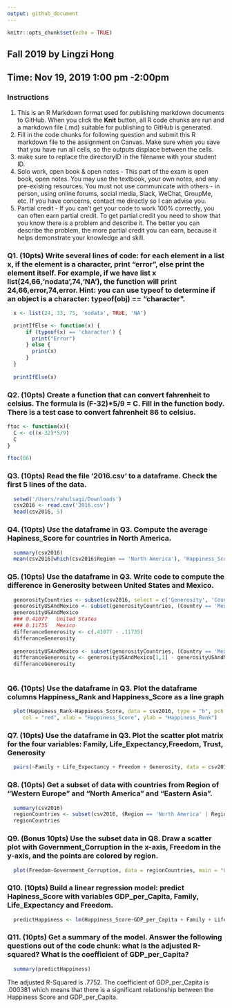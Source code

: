 ```yaml
---
output: github_document
---
```


```r
knitr::opts_chunk$set(echo = TRUE)
```

## Fall 2019 by Lingzi Hong
## Time: Nov 19, 2019 1:00 pm -2:00pm
### Instructions
1. This is an R Markdown format used for publishing markdown documents to GitHub. When you click the **Knit** button, all R code chunks are run and a markdown file (.md) suitable for publishing to GitHub is generated.
2. Fill in the code chunks for following question and submit this R markdown file to the assignment on Canvas. Make sure when you save that you have run all cells, so the outputs displace between the cells.
3. make sure to replace the directoryID in the filename with your student ID. 
4. Solo work, open book & open notes - This part of the exam is open book, open notes. You may use the textbook, your own notes, and any pre-existing resources. You must not use communicate with others - in person, using online forums, social media, Slack, WeChat, GroupMe, etc. If you have concerns, contact me directly so I can advise you. 
5. Partial credit - If you can't get your code to work 100% correctly, you can often earn partial credit. To get partial credit you need to show that you know there is a problem and describe it. The better you can describe the problem, the more partial credit you can earn, because it helps demonstrate your knowledge and skill.

### Q1. (10pts) Write several lines of code: for each element in a list x, if the element is a character, print "error", else print the element itself. For example, if we have list x list(24,66,‘nodata’,74,'NA'), the function will print 24,66,error,74,error. Hint: you can use typeof to determine if an object is a character: typeof(obj) == "character".

```r

  x <- list(24, 33, 75, 'nodata', TRUE, 'NA')

  printIfElse <- function(x) {
      if (typeof(x) == 'character') {
        print("Error")
      } else {
        print(x)
      }
  }
  
  printIfElse(x)

```

### Q2. (10pts)  Create a function that can convert fahrenheit to celsius. The formula is (F-32)*5/9 = C. Fill in the function body. There is a test case to convert fahrenheit 86 to celsius. 
```r
ftoc <- function(x){
  C <- c((x-32)*5/9)
  C
}

ftoc(86)
```

### Q3. (10pts) Read the file '2016.csv' to a dataframe. Check the first 5 lines of the data. 
```r

  setwd('/Users/rahulsagi/Downloads')
  csv2016 <- read.csv('2016.csv')
  head(csv2016, 5)

```

### Q4. (10pts) Use the dataframe in Q3. Compute the average Hapiness_Score for countries in North America. 
```r

  summary(csv2016)
  mean(csv2016[which(csv2016$Region == 'North America'), 'Happiness_Score'])

```

### Q5. (10pts) Use the dataframe in Q3. Write code to compute the difference in Generosity between United States and Mexico.
```r

  genorosityCountries <- subset(csv2016, select = c('Generosity', 'Country'))
  generosityUSAndMexico <- subset(genorosityCountries, (Country == 'Mexico' | Country == 'United States'))
  generosityUSAndMexico
  ### 0.41077	United States		
  ### 0.11735	Mexico
  differanceGenerosity <- c(.41077 - .11735)
  differanceGenerosity
  
  generosityUSAndMexico <- subset(genorosityCountries, (Country == 'Mexico' | Country == 'United States'), select = c('Generosity'))
  differanceGenerosity <- generosityUSAndMexico[1,1] - generosityUSAndMexico[2,1]
  differanceGenerosity
  

```

### Q6. (10pts) Use the dataframe in Q3. Plot the dataframe columns Happiness_Rank and Happiness_Score as a line graph
```r

  plot(Happiness_Rank~Happiness_Score, data = csv2016, type = "b", pch = 10, 
     col = "red", xlab = "Happiness_Score", ylab = "Happiness_Rank")

```

### Q7. (10pts) Use the dataframe in Q3. Plot the scatter plot matrix for the four variables: Family, Life_Expectancy,Freedom, Trust, Generosity
```r

  pairs(~Family + Life_Expectancy + Freedom + Generosity, data = csv2016, main = "Scatter Plot Matrix Graph For CSV2016")
```

### Q8. (10pts) Get a subset of data with countries from Region of "Western Europe" and "North America" and "Eastern Asia".
```r

  summary(csv2016)
  regionCountries <- subset(csv2016, (Region == 'North America' | Region == 'Western Europe' | Region == 'Eastern Asia'))
  regionCountries

```
### Q9. (Bonus 10pts) Use the subset data in Q8. Draw a scatter plot with Government_Corruption in the x-axis, Freedom in the y-axis, and the points are colored by region. 
```r

  plot(Freedom~Government_Corruption, data = regionCountries, main = "Government Corruption Anf Freedom Colored On Region", xlab = "Government_Corruption", ylab = "Freedom", col = Region)

```

### Q10. (10pts) Build a linear regression model: predict Hapiness_Score with variables GDP_per_Capita, Family, Life_Expectancy and Freedom. 
```r

  predictHappiness <- lm(Happiness_Score~GDP_per_Capita + Family + Life_Expectancy + Freedom, data = csv2016)

```
### Q11. (10pts) Get a summary of the model. Answer the following questions out of the code chunk: what is the adjusted R-squared? What is the coefficient of GDP_per_Capita?
```r

  summary(predictHappiness)

```

The adjusted R-Squared is .7752. The coefficient of GDP_per_Capita is .000381 which means that there is a significant relationship between the Happiness Score and GDP_per_Capita. 